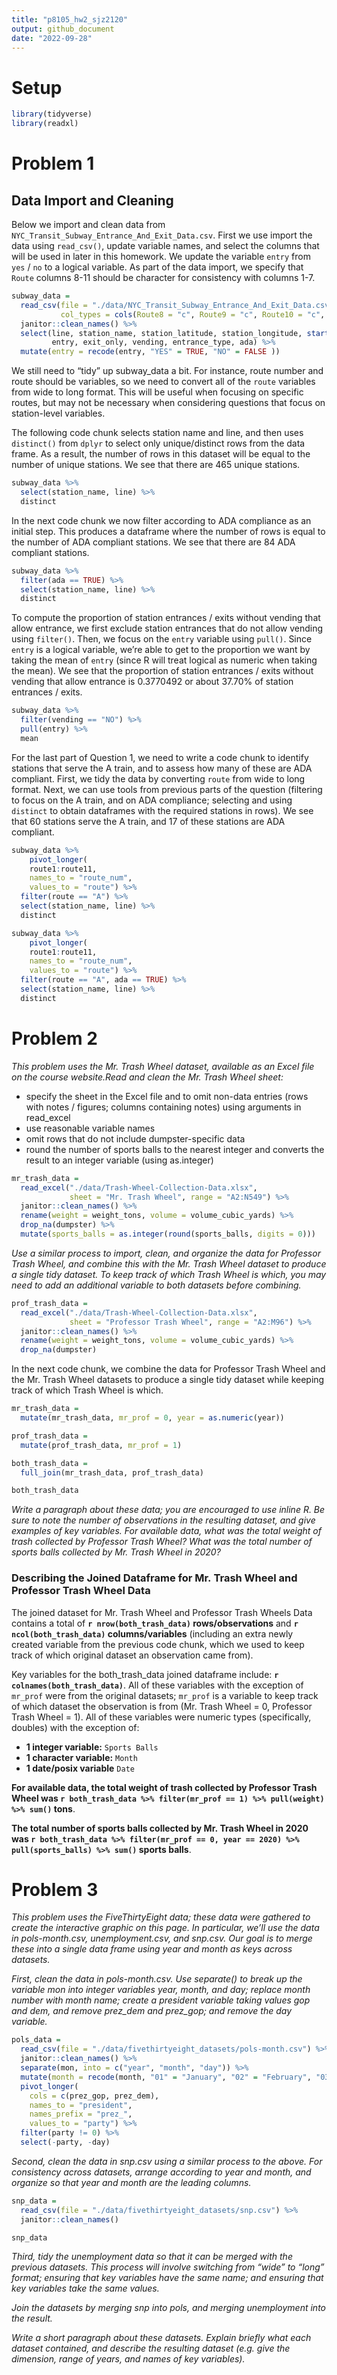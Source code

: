 ```yaml
---
title: "p8105_hw2_sjz2120"
output: github_document
date: "2022-09-28"
---
```


# Setup
```r
library(tidyverse)
library(readxl)
```


# Problem 1

## Data Import and Cleaning

Below we import and clean data from `NYC_Transit_Subway_Entrance_And_Exit_Data.csv`. First we use import the data using `read_csv()`, update variable names, and select the columns that will be used in later in this homework. We update the variable `entry` from `yes` / `no` to a logical variable. As part of the data import, we specify that `Route` columns 8-11 should be character for consistency with columns 1-7.

```r
subway_data =
  read_csv(file = "./data/NYC_Transit_Subway_Entrance_And_Exit_Data.csv",
           col_types = cols(Route8 = "c", Route9 = "c", Route10 = "c", Route11 = "c")) %>% 
  janitor::clean_names() %>% 
  select(line, station_name, station_latitude, station_longitude, starts_with("route"),
         entry, exit_only, vending, entrance_type, ada) %>% 
  mutate(entry = recode(entry, "YES" = TRUE, "NO" = FALSE ))
```

We still need to "tidy" up subway_data a bit. For instance, route number and route should be variables, so we need to convert all of the `route` variables from wide to long format. This will be useful when focusing on specific routes, but may not be necessary when considering questions that focus on station-level variables. 

The following code chunk selects station name and line, and then uses `distinct()` from `dplyr` to select only unique/distinct rows from the data frame. As a result, the number of rows in this dataset will be equal to the number of unique stations. We see that there are 465 unique stations.

```r
subway_data %>%
  select(station_name, line) %>%
  distinct
```

In the next code chunk we now filter according to ADA compliance as an initial step. This produces a dataframe where the number of rows is equal to the number of ADA compliant stations. We see that there are 84 ADA compliant stations.

```r
subway_data %>% 
  filter(ada == TRUE) %>% 
  select(station_name, line) %>% 
  distinct
```

To compute the proportion of station entrances / exits without vending that allow entrance, we first exclude station entrances that do not allow vending using `filter()`. Then, we focus on the `entry` variable using `pull()`. Since `entry` is a logical variable, we're able to get to the proportion we want by taking the mean of `entry` (since R will treat logical as numeric when taking the mean). We see that the proportion of station entrances / exits without vending that allow entrance is 0.3770492 or about 37.70% of station entrances / exits.

```r
subway_data %>%
  filter(vending == "NO") %>% 
  pull(entry) %>% 
  mean
```

For the last part of Question 1, we need to write a code chunk to identify stations that serve the A train, and to assess how many of these are ADA compliant. First, we tidy the data by converting `route` from wide to long format. Next, we can use tools from previous parts of the question (filtering to focus on the A train, and on ADA compliance; selecting and using `distinct` to obtain dataframes with the required stations in rows). We see that 60 stations serve the A train, and 17 of these stations are ADA compliant.

```r
subway_data %>%
    pivot_longer(
    route1:route11,
    names_to = "route_num",
    values_to = "route") %>% 
  filter(route == "A") %>% 
  select(station_name, line) %>% 
  distinct

subway_data %>%
    pivot_longer(
    route1:route11,
    names_to = "route_num",
    values_to = "route") %>% 
  filter(route == "A", ada == TRUE) %>% 
  select(station_name, line) %>% 
  distinct
```


# Problem 2
*This problem uses the Mr. Trash Wheel dataset, available as an Excel file on the course website.Read and clean the Mr. Trash Wheel sheet:*

* specify the sheet in the Excel file and to omit non-data entries (rows with notes / figures; columns containing notes) using arguments in read_excel
* use reasonable variable names
* omit rows that do not include dumpster-specific data
* round the number of sports balls to the nearest integer and converts the result to an integer variable (using as.integer)

```r
mr_trash_data =
  read_excel("./data/Trash-Wheel-Collection-Data.xlsx",
             sheet = "Mr. Trash Wheel", range = "A2:N549") %>%
  janitor::clean_names() %>%
  rename(weight = weight_tons, volume = volume_cubic_yards) %>%
  drop_na(dumpster) %>%
  mutate(sports_balls = as.integer(round(sports_balls, digits = 0)))
```


*Use a similar process to import, clean, and organize the data for Professor Trash Wheel, and combine this with the Mr. Trash Wheel dataset to produce a single tidy dataset. To keep track of which Trash Wheel is which, you may need to add an additional variable to both datasets before combining.*

```r
prof_trash_data =
  read_excel("./data/Trash-Wheel-Collection-Data.xlsx",
             sheet = "Professor Trash Wheel", range = "A2:M96") %>%
  janitor::clean_names() %>%
  rename(weight = weight_tons, volume = volume_cubic_yards) %>%
  drop_na(dumpster)
```

In the next code chunk, we combine the data for Professor Trash Wheel and the Mr. Trash Wheel datasets to produce a single tidy dataset while keeping track of which Trash Wheel is which.

```r
mr_trash_data =
  mutate(mr_trash_data, mr_prof = 0, year = as.numeric(year))

prof_trash_data =
  mutate(prof_trash_data, mr_prof = 1)

both_trash_data = 
  full_join(mr_trash_data, prof_trash_data)

both_trash_data
```

*Write a paragraph about these data; you are encouraged to use inline R. Be sure to note the number of observations in the resulting dataset, and give examples of key variables. For available data, what was the total weight of trash collected by Professor Trash Wheel? What was the total number of sports balls collected by Mr. Trash Wheel in 2020?*

### Describing the Joined Dataframe for Mr. Trash Wheel and Professor Trash Wheel Data

The joined dataset for Mr. Trash Wheel and Professor Trash Wheels Data contains a total of **`r nrow(both_trash_data)` rows/observations** and **`r ncol(both_trash_data)` columns/variables** (including an extra newly created variable from the previous code chunk, which we used to keep track of which original dataset an observation came from).

Key variables for the both_trash_data joined dataframe include: **`r colnames(both_trash_data)`**. All of these variables with the exception of `mr_prof` were from the original datasets; `mr_prof` is a variable to keep track of which dataset the observation is from (Mr. Trash Wheel = 0, Professor Trash Wheel = 1). All of these variables were numeric types (specifically, doubles) with the exception of:

* **1 integer variable:** `Sports Balls`
* **1 character variable:** `Month`
* **1 date/posix variable** `Date`

**For available data, the total weight of trash collected by Professor Trash Wheel was `r both_trash_data %>% filter(mr_prof == 1) %>% pull(weight) %>% sum()` tons**.

**The total number of sports balls collected by Mr. Trash Wheel in 2020 was `r both_trash_data %>% filter(mr_prof == 0, year == 2020) %>% pull(sports_balls) %>% sum()` sports balls**.


# Problem 3

*This problem uses the FiveThirtyEight data; these data were gathered to create the interactive graphic on this page. In particular, we’ll use the data in pols-month.csv, unemployment.csv, and snp.csv. Our goal is to merge these into a single data frame using year and month as keys across datasets.*

*First, clean the data in pols-month.csv. Use separate() to break up the variable mon into integer variables year, month, and day; replace month number with month name; create a president variable taking values gop and dem, and remove prez_dem and prez_gop; and remove the day variable.*
```r
pols_data =
  read_csv(file = "./data/fivethirtyeight_datasets/pols-month.csv") %>%
  janitor::clean_names() %>%
  separate(mon, into = c("year", "month", "day")) %>%
  mutate(month = recode(month, "01" = "January", "02" = "February", "03" = "March", "04" = "April", "05" = "May", "06" = "June", "07" = "July", "08" = "August", "09" = "September", "10" = "October", "11" = "November", "12" = "December")) %>%
  pivot_longer(
    cols = c(prez_gop, prez_dem),
    names_to = "president",
    names_prefix = "prez_",
    values_to = "party") %>%
  filter(party != 0) %>%
  select(-party, -day)
```


*Second, clean the data in snp.csv using a similar process to the above. For consistency across datasets, arrange according to year and month, and organize so that year and month are the leading columns.*

```r
snp_data =
  read_csv(file = "./data/fivethirtyeight_datasets/snp.csv") %>%
  janitor::clean_names()

snp_data
```


*Third, tidy the unemployment data so that it can be merged with the previous datasets. This process will involve switching from “wide” to “long” format; ensuring that key variables have the same name; and ensuring that key variables take the same values.*

*Join the datasets by merging snp into pols, and merging unemployment into the result.*

*Write a short paragraph about these datasets. Explain briefly what each dataset contained, and describe the resulting dataset (e.g. give the dimension, range of years, and names of key variables).*
